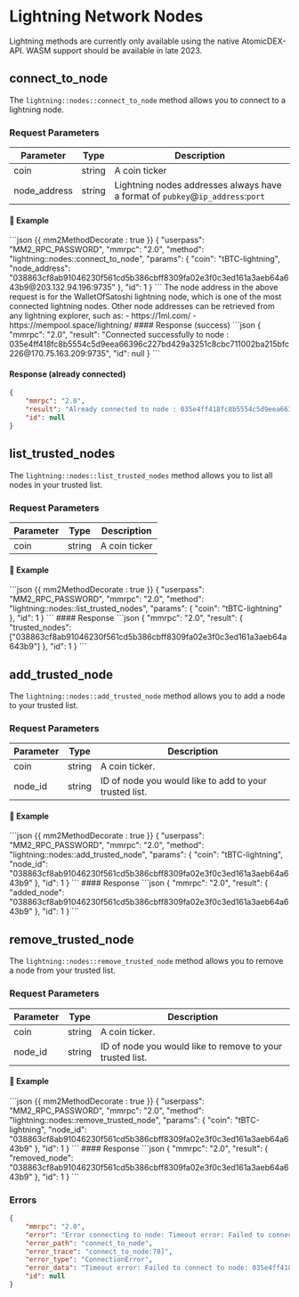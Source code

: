 # Lightning Network Nodes

<Note>
Lightning methods are currently only available using the native AtomicDEX-API. WASM support should be available in late 2023.
</Note>


## connect_to_node

The `lightning::nodes::connect_to_node` method allows you to connect to a lightning node.


### Request Parameters

| Parameter            | Type    | Description            |
|----------------------|---------|------------------------|
| coin                 | string  | A coin ticker          |
| node_address         | string  | Lightning nodes addresses always have a format of `pubkey`@`ip_address`:`port` |


#### 📌 Example

<CodeGroup title="" tag="POST" label="lightning::nodes::connect_to_node">
```json {{ mm2MethodDecorate : true }}
{
    "userpass": "MM2_RPC_PASSWORD",
    "mmrpc": "2.0",
    "method": "lightning::nodes::connect_to_node",
    "params": {
        "coin": "tBTC-lightning",
        "node_address": "038863cf8ab91046230f561cd5b386cbff8309fa02e3f0c3ed161a3aeb64a643b9@203.132.94.196:9735"
    },
    "id": 1
}
```
</CodeGroup>

<Note>
The node address in the above request is for the WalletOfSatoshi lightning node, which is one of the most connected lightning nodes.
Other node addresses can be retrieved from any lightning explorer, such as:
- https://1ml.com/
- https://mempool.space/lightning/
</Note>


<CollapsibleSection expandedText='Hide Response' collapsedText='Show Response'>
#### Response (success)
```json
{
    "mmrpc": "2.0",
    "result": "Connected successfully to node : 035e4ff418fc8b5554c5d9eea66396c227bd429a3251c8cbc711002ba215bfc226@170.75.163.209:9735",
    "id": null
}
```

#### Response (already connected)
```json
{
    "mmrpc": "2.0",
    "result": "Already connected to node : 035e4ff418fc8b5554c5d9eea66396c227bd429a3251c8cbc711002ba215bfc226@170.75.163.209:9735",
    "id": null
}
```
</CollapsibleSection>


## list_trusted_nodes

The `lightning::nodes::list_trusted_nodes` method allows you to list all nodes in your trusted list.


### Request Parameters

| Parameter            | Type    | Description            |
|----------------------|---------|------------------------|
| coin                 | string  | A coin ticker          |


#### 📌 Example

<CodeGroup title="" tag="POST" label="lightning::nodes::list_trusted_nodes">
```json {{ mm2MethodDecorate : true }}
{
    "userpass": "MM2_RPC_PASSWORD",
    "mmrpc": "2.0",
    "method": "lightning::nodes::list_trusted_nodes",
    "params": {
        "coin": "tBTC-lightning"
    },
    "id": 1
}
```
</CodeGroup>


<CollapsibleSection expandedText='Hide Response' collapsedText='Show Response'>
#### Response
```json
{
	"mmrpc": "2.0",
	"result": {
		"trusted_nodes": ["038863cf8ab91046230f561cd5b386cbff8309fa02e3f0c3ed161a3aeb64a643b9"]
	},
	"id": 1
}
```
</CollapsibleSection>


## add_trusted_node

The `lightning::nodes::add_trusted_node` method allows you to add a node to your trusted list.


### Request Parameters

| Parameter            | Type    | Description                                               |
|----------------------|---------|-----------------------------------------------------------|
| coin                 | string  | A coin ticker.                                            |
| node_id              | string  | ID of node you would like to add to your trusted list.    |


#### 📌 Example

<CodeGroup title="" tag="POST" label="lightning::nodes::add_trusted_node">
```json {{ mm2MethodDecorate : true }}
{
    "userpass": "MM2_RPC_PASSWORD",
    "mmrpc": "2.0",
    "method": "lightning::nodes::add_trusted_node",
    "params": {
        "coin": "tBTC-lightning",
        "node_id": "038863cf8ab91046230f561cd5b386cbff8309fa02e3f0c3ed161a3aeb64a643b9"
    },
    "id": 1
}
```
</CodeGroup>


<CollapsibleSection expandedText='Hide Response' collapsedText='Show Response'>
#### Response
```json
{
	"mmrpc": "2.0",
	"result": {
		"added_node": "038863cf8ab91046230f561cd5b386cbff8309fa02e3f0c3ed161a3aeb64a643b9"
	},
	"id": 1
}
```
</CollapsibleSection>


## remove_trusted_node

The `lightning::nodes::remove_trusted_node` method allows you to remove a node from your trusted list.


### Request Parameters

| Parameter            | Type    | Description                                               |
|----------------------|---------|-----------------------------------------------------------|
| coin                 | string  | A coin ticker.                                            |
| node_id              | string  | ID of node you would like to remove to your trusted list. |


#### 📌 Example

<CodeGroup title="" tag="POST" label="lightning::nodes::remove_trusted_node">
```json {{ mm2MethodDecorate : true }}
{
    "userpass": "MM2_RPC_PASSWORD",
    "mmrpc": "2.0",
    "method": "lightning::nodes::remove_trusted_node",
    "params": {
        "coin": "tBTC-lightning",
        "node_id": "038863cf8ab91046230f561cd5b386cbff8309fa02e3f0c3ed161a3aeb64a643b9"
    },
    "id": 1
}
```
</CodeGroup>


<CollapsibleSection expandedText='Hide Response' collapsedText='Show Response'>
#### Response
```json
{
	"mmrpc": "2.0",
	"result": {
		"removed_node": "038863cf8ab91046230f561cd5b386cbff8309fa02e3f0c3ed161a3aeb64a643b9"
	},
	"id": 1
}
```
</CollapsibleSection>















### Errors
```json
{
    "mmrpc": "2.0",
    "error": "Error connecting to node: Timeout error: Failed to connect to node: 035e4ff418fc8b5554c5d9eea66396c227bd429a3251c8cbc711002ba215bfc226",
    "error_path": "connect_to_node",
    "error_trace": "connect_to_node:78]",
    "error_type": "ConnectionError",
    "error_data": "Timeout error: Failed to connect to node: 035e4ff418fc8b5554c5d9eea66396c227bd429a3251c8cbc711002ba215bfc226",
    "id": null
}
```